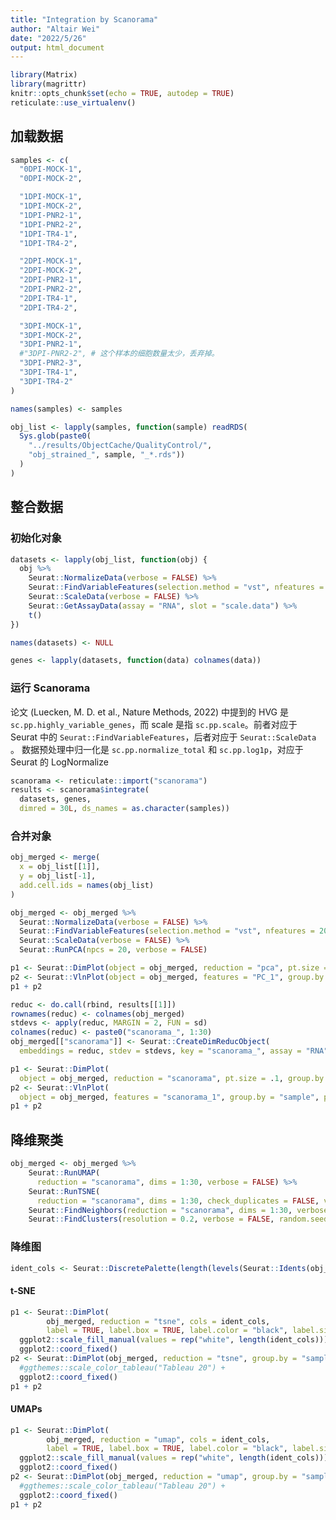 ```yaml
---
title: "Integration by Scanorama"
author: "Altair Wei"
date: "2022/5/26"
output: html_document
---
```


```r
library(Matrix)
library(magrittr)
knitr::opts_chunk$set(echo = TRUE, autodep = TRUE)
reticulate::use_virtualenv()
```

## 加载数据

```r
samples <- c(
  "0DPI-MOCK-1",
  "0DPI-MOCK-2",

  "1DPI-MOCK-1",
  "1DPI-MOCK-2",
  "1DPI-PNR2-1",
  "1DPI-PNR2-2",
  "1DPI-TR4-1",
  "1DPI-TR4-2",

  "2DPI-MOCK-1",
  "2DPI-MOCK-2",
  "2DPI-PNR2-1",
  "2DPI-PNR2-2",
  "2DPI-TR4-1",
  "2DPI-TR4-2",

  "3DPI-MOCK-1",
  "3DPI-MOCK-2",
  "3DPI-PNR2-1",
  #"3DPI-PNR2-2", # 这个样本的细胞数量太少，丢弃掉。
  "3DPI-PNR2-3",
  "3DPI-TR4-1",
  "3DPI-TR4-2"
)

names(samples) <- samples
```

```r
obj_list <- lapply(samples, function(sample) readRDS(
  Sys.glob(paste0(
    "../results/ObjectCache/QualityControl/",
    "obj_strained_", sample, "_*.rds"))
  )
)
```

## 整合数据

### 初始化对象

```r
datasets <- lapply(obj_list, function(obj) {
  obj %>%
    Seurat::NormalizeData(verbose = FALSE) %>%
    Seurat::FindVariableFeatures(selection.method = "vst", nfeatures = 2000, verbose = FALSE) %>% 
    Seurat::ScaleData(verbose = FALSE) %>%
    Seurat::GetAssayData(assay = "RNA", slot = "scale.data") %>%
    t()
})

names(datasets) <- NULL

genes <- lapply(datasets, function(data) colnames(data))
```

### 运行 Scanorama

论文 (Luecken, M. D. et al., Nature Methods, 2022) 中提到的 HVG 是 `sc.pp.highly_variable_genes`，而 scale 是指 `sc.pp.scale`。前者对应于 Seurat 中的 `Seurat::FindVariableFeatures`，后者对应于 `Seurat::ScaleData` 。 数据预处理中归一化是 `sc.pp.normalize_total` 和 `sc.pp.log1p`，对应于 Seurat 的 LogNormalize

```r
scanorama <- reticulate::import("scanorama")
results <- scanorama$integrate(
  datasets, genes,
  dimred = 30L, ds_names = as.character(samples))
```

### 合并对象

```r
obj_merged <- merge(
  x = obj_list[[1]],
  y = obj_list[-1],
  add.cell.ids = names(obj_list)
)
```

```r
obj_merged <- obj_merged %>%
  Seurat::NormalizeData(verbose = FALSE) %>%
  Seurat::FindVariableFeatures(selection.method = "vst", nfeatures = 2000, verbose = FALSE) %>% 
  Seurat::ScaleData(verbose = FALSE) %>%
  Seurat::RunPCA(npcs = 20, verbose = FALSE)
```

```r
p1 <- Seurat::DimPlot(object = obj_merged, reduction = "pca", pt.size = .1, group.by = "sample")
p2 <- Seurat::VlnPlot(object = obj_merged, features = "PC_1", group.by = "sample", pt.size = .1)
p1 + p2
```

```r
reduc <- do.call(rbind, results[[1]])
rownames(reduc) <- colnames(obj_merged)
stdevs <- apply(reduc, MARGIN = 2, FUN = sd)
colnames(reduc) <- paste0("scanorama_", 1:30)
obj_merged[["scanorama"]] <- Seurat::CreateDimReducObject(
  embeddings = reduc, stdev = stdevs, key = "scanorama_", assay = "RNA")
```

```r
p1 <- Seurat::DimPlot(
  object = obj_merged, reduction = "scanorama", pt.size = .1, group.by = "sample")
p2 <- Seurat::VlnPlot(
  object = obj_merged, features = "scanorama_1", group.by = "sample", pt.size = .1)
p1 + p2
```

## 降维聚类

```r
obj_merged <- obj_merged %>%
    Seurat::RunUMAP(
      reduction = "scanorama", dims = 1:30, verbose = FALSE) %>%
    Seurat::RunTSNE(
      reduction = "scanorama", dims = 1:30, check_duplicates = FALSE, verbose = FALSE) %>%
    Seurat::FindNeighbors(reduction = "scanorama", dims = 1:30, verbose = FALSE) %>%
    Seurat::FindClusters(resolution = 0.2, verbose = FALSE, random.seed = 8964)
```

### 降维图 {.tabset}

```r
ident_cols <- Seurat::DiscretePalette(length(levels(Seurat::Idents(obj_merged))), palette = NULL)
```

#### t-SNE

```r
p1 <- Seurat::DimPlot(
        obj_merged, reduction = "tsne", cols = ident_cols,
        label = TRUE, label.box = TRUE, label.color = "black", label.size = 2) +
  ggplot2::scale_fill_manual(values = rep("white", length(ident_cols))) +
  ggplot2::coord_fixed()
p2 <- Seurat::DimPlot(obj_merged, reduction = "tsne", group.by = "sample", pt.size = .001) +
  #ggthemes::scale_color_tableau("Tableau 20") +
  ggplot2::coord_fixed()
p1 + p2
```

#### UMAPs

```r
p1 <- Seurat::DimPlot(
        obj_merged, reduction = "umap", cols = ident_cols,
        label = TRUE, label.box = TRUE, label.color = "black", label.size = 2) +
  ggplot2::scale_fill_manual(values = rep("white", length(ident_cols))) +
  ggplot2::coord_fixed()
p2 <- Seurat::DimPlot(obj_merged, reduction = "umap", group.by = "sample", pt.size = .001) +
  #ggthemes::scale_color_tableau("Tableau 20") +
  ggplot2::coord_fixed()
p1 + p2
```
